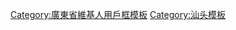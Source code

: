 {{Userbox
  |id=[[File:Shantou.jpg|40px|汕头]]
  |id-c=#CCFF00
  |info=這個用戶把自己居住的地方稱作'''[[汕头|Swatow]]'''。
  |info-c=lightblue
  |info-s=9
  |border-c=#000000
}}


<includeonly>[[Category:潮汕維基人|{{PAGENAME}}]][[Category:汕头維基人|{{PAGENAME}}]][[Category:广东维基人|{{PAGENAME}}]]</includeonly>
<noinclude>
<noinclude>
[[Category:廣東省維基人用戶框模板]]
[[Category:汕头模板]]
</noinclude>